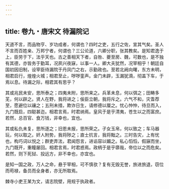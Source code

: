 ```yaml
---
---
---
```

title: 卷九・唐宋文 待漏院记
---

天道不言，而品物亨、岁功成者，何谓也？四时之吏，五行之佐，宣其气矣。圣人不言而百姓亲、万邦宁者，何谓也？三公论道，六卿分职，张其教矣。是知君逸于上，臣劳于下，法乎天也。古之善相天下者，自咎、夔至房、魏，可数也，是不独有其德，亦皆务于勤耳，况夙兴夜寐，以事一人。卿大夫犹然，况宰相乎！朝廷自国初因旧制，设宰臣待漏院于丹凤门之右，示勤政也。至若北阙向曙，东方未明，相君启行，煌煌火城；相君至止，哕哕銮声。金门未辟，玉漏犹滴，彻盖下车，于焉以息。待漏之际，相君其有思乎？

其或兆民未安，思所泰之；四夷未附，思所来之。兵革未息，何以弭之；田畴多芜，何以辟之。贤人在野，我将进之；佞臣立朝，我将斥之。六气不和，灾眚荐至，愿避位以禳之；五刑未措，欺诈日生，请修德以厘之。忧心忡忡，待旦而入，九门既启，四聪甚迩。相君言焉，时君纳焉。皇风于是乎清夷，苍生以之而富庶。若然，总百官、食万钱，非幸也，宜也。

其或私仇未复，思所逐之；旧恩未报，思所荣之。子女玉帛，何以致之；车马器玩，何以取之。奸人附势，我将陟之；直士抗言，我将黜之。三时告灾，上有忧也，构巧词以悦之；群吏弄法，君闻怨言，进谄容以媚之。私心慆慆，假寐而坐，九门既开，重瞳屡回。相君言焉，时君惑焉。政柄于是乎隳哉，帝位以之而危矣。若然，则下死狱、投远方，非不幸也，亦宜也。

是知一国之政，万人之命，悬于宰相，可不慎欤？复有无毁无誉，旅进旅退，窃位而苟禄，备员而全身者，亦无所取焉。

棘寺小吏王某为文，请志院壁，用规于执政者。


